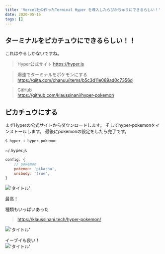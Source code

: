```yaml
---
title: 'Vercel社の作ったTerminal Hyper を導入したらぴかちゅうにできるらしい！'
date: 2020-05-15
tags: []
---
```


## ターミナルをピカチュウにできるらしい！！

これはやるしかないですね。

> Hyper公式サイト https://hyper.is

> 爆速でターミナルをポケモンにする\
> https://qiita.com/chanuu/items/b5c3d11e089ad0c7356d

> GitHub\
> https://github.com/klaussinani/hyper-pokemon

## ピカチュウにする

まずHyperの公式サイトからダウンロードします。 そしてhyper-pokemonをインストールします。 最後にpokemonの設定をしたら完了です。

```zsh
$ hyper i hyper-pokemon
```

~/.hyper.js

```javascript
config: {
    // pokemon
    pokemon: 'pikachu',
    unibody: 'true',
}
```

!['タイトル'](https://i.gyazo.com/87ef9fa889268c7e0971a8acc8314808.png)

最高！

種類もいっぱいあった

> https://klaussinani.tech/hyper-pokemon/

!['タイトル'](https://i.gyazo.com/73dd4bc38309810c03b692ea51a95cd1.png)

イーブイも良い！\
!['タイトル'](https://i.gyazo.com/8c9e7c250534ca1d184ae52e9a522574.png)
